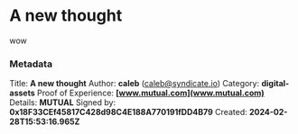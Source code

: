 # A new thought

wow


### Metadata
Title: **A new thought**
Author: **caleb** (caleb@syndicate.io)
Category: **digital-assets**
Proof of Experience: **[www.mutual.com](www.mutual.com)**
Details: **MUTUAL**
Signed by: **0x18F33CEf45817C428d98C4E188A770191fDD4B79**
Created: **2024-02-28T15:53:16.965Z**
